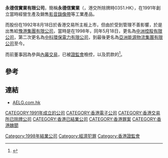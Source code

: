 '''永德信實業有限公司'''，簡稱'''永德信實業'''（'''{{lang-en|INDESEN INDUSTRIES COMPANY LIMITED}}'''，港交所除牌時0351.HK），在1991年創立當時經營生產及銷售[[影音錄像帶|影音錄像帶]]等工業產品。

而股份在1992年8月18日於香港交易所主板上市，但由於受到管理不善影響，於是出售給[[豫港集團有限公司|豫港集團有限公司]]，當時是在1998年，同年5月18日，更名為[[中洲控股有限公司|中洲控股有限公司]]，第二次更名為[[中科環保電力有限公司|中科環保電力有限公司]]，到最後更名為[[亞洲能源物流集團有限公司|亞洲能源物流集團有限公司]]至今。

而前董事因為參與[[內幕交易|內幕交易]]，已被[[證券及期貨事務監察委員會|證監會]]檢控，以及罰款的<ref>{{Cite web |url=http://www.idt.gov.hk/english/doc/IndesenReport.pdf |title=永德信實業有限公司內幕交易研訊報告書（只提供英文版） |access-date=2012-01-29 |archive-date=2019-10-19 |archive-url=https://web.archive.org/web/20191019083707/https://www.idt.gov.hk/english/doc/IndesenReport.pdf |dead-url=no }}</ref>。

==參考==
{{reflist}}

==連結==
*[http://www.aelg.com.hk AELG.com.hk] {{Wayback|url=http://www.aelg.com.hk/ |date=20190514202218 }}

[[Category:1998年結業公司|Category:1998年結業公司]]
[[CATEGORY:1991年成立的公司|CATEGORY:1991年成立的公司]]
[[CATEGORY:香港電子公司|CATEGORY:香港電子公司]]
[[CATEGORY:香港交易所已除牌公司|CATEGORY:香港交易所已除牌公司]]
[[CATEGORY:香港已結業公司|CATEGORY:香港已結業公司]]
[[CATEGORY:香港罪案|CATEGORY:香港罪案]]
[[Category:經濟犯罪|Category:經濟犯罪]]
[[CATEGORY:香港醜聞|CATEGORY:香港醜聞]]
[[Category:香港證監會|Category:香港證監會]]
